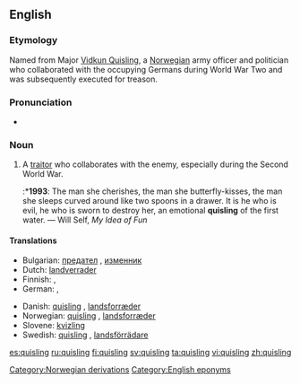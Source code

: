 ==English==

===Etymology===
Named from Major [[w:Vidkun Quisling|Vidkun Quisling]], a [[Norwegian]] army officer and politician who collaborated with the occupying Germans during World War Two and was subsequently executed for treason.

===Pronunciation===
* {{IPA|/ˈkwɪzlɪŋ/}}

===Noun===
{{en-noun}}

# A [[traitor]] who collaborates with the enemy, especially during the Second World War.
#:*'''1993''': The man she cherishes, the man she butterfly-kisses, the man she sleeps curved around like two spoons in a drawer.  It is he who is evil, he who is sworn to destroy her, an emotional '''quisling''' of the first water. — Will Self, ''My Idea of Fun''

====Translations====
{{top}}
* Bulgarian: [[предател]] {{m}}, [[изменник]] {{m}}
* Dutch: [[landverrader]]
* Finnish: {{t+|fi|quisling}}, {{t-|fi|maanpetturi}}
* German: {{t-|de|Kollaborateur|m}}, {{t+|de|Verräter|m}}
{{mid}}
* Danish: [[#Danish|quisling]] {{c}}, [[landsforræder]] {{c}}
* Norwegian: [[#Norwegian|quisling]] {{c}}, [[landsforræder]] {{c}}
* Slovene: [[kvizling]] {{m}}
* Swedish: [[#Swedish|quisling]] {{c}}, [[landsförrädare]] {{c}}
{{bottom}}

[[Category:Norwegian derivations]]
[[Category:English eponyms]]

[[es:quisling]]
[[ru:quisling]]
[[fi:quisling]]
[[sv:quisling]]
[[ta:quisling]]
[[vi:quisling]]
[[zh:quisling]]